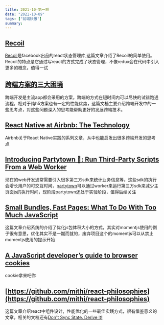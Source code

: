 ```yaml
---
title: 2021-10-第一期
date: "2021-10-09"  
tags: ["前端快报"]
summary: 
---
```


## [Recoil](https://blog.openreplay.com/using-recoil-instead-of-redux-for-state-management-in-react-applications)  
[Recoil](https://github.com/facebookexperimental/Recoil)是facebook出品的react状态管理库,这篇文章介绍了Recoil的简单使用。Recoil的特点是它通过写react的方式完成了状态管理，不像redux会在代码中引入更多的概念，值得一试

## [跨端方案的三大困境](http://www.ayqy.net/blog/cross-platform-pains/)  
跨端开发是主流app都会采用的方案，跨端的方式在短时间内可以尽快的试错跑通流程，相对于纯h5方案也有一定的性能优势，这篇文档主要介绍跨端开发中的一些思考点，对这些问题深入的思考能帮助更好的发展跨端技术。

## [React Native at Airbnb: The Technology](https://medium.com/airbnb-engineering/react-native-at-airbnb-the-technology-dafd0b43838)  
Airbnb关于React Native实践的系列文章，从中也能启发出很多跨端开发的思考点

## [Introducing Partytown 🎉: Run Third-Party Scripts From a Web Worker](https://dev.to/adamdbradley/introducing-partytown-run-third-party-scripts-from-a-web-worker-2cnp)  
现在的web开发通常需要引入很多第三方sdk来统计业务信息等，这些sdk的执行会增长用户的可交互时间，[partytown](https://github.com/BuilderIO/partytown)可以通过worker来运行第三方sdk来减少主页面js的执行时间，现阶段partytown还处于实验阶段，值得后续关注

## [Small Bundles, Fast Pages: What To Do With Too Much JavaScript](https://calibreapp.com/blog/bundle-size-optimization#lazy-load-third-party-resources-with-facades)  
这篇文章介绍系统的介绍了优化js包体积大小的方式，其实对momentjs使用的例子很有意思，优化其实不是一蹴而就的，废弃项目这个的momentjs可以从禁止momentjs使用的提示开始

## [A JavaScript developer’s guide to browser cookies](https://prateeksurana.me/blog/javascript-developer-guide-to-browser-cookies/)  
cookie拿来吧你

## [https://github.com/mithi/react-philosophies](https://github.com/mithi/react-philosophies)  
这篇文章介绍react中组件设计，性能优化的一些最佳实践方式，很有借鉴意义的文章。相关的文档还有[Don't Sync State. Derive It!](https://kentcdodds.com/blog/dont-sync-state-derive-it)





